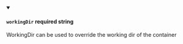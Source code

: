 
<details className="config-field" data-expandable="false" open>
<summary>

#### `workingDir` <span class="config-field-required" data-required="false">required</span> <span class="config-field-type">string</span> <span class="config-field-default"></span>

WorkingDir can be used to override the working dir of the container

</summary>



</details>
